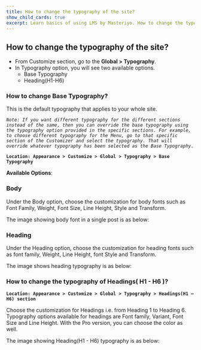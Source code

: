 ---
title: How to change the typography of the site?
show_child_cards: true
excerpt: Learn basics of using LMS by Masteriyo. How to change the typography of the site.
---

## How to change the typography of the site?

- From Customize section, go to the **Global > Typography**.
- In Typography option, you will see two available options.
  - Base Typography
  - Heading(H1-H6)

### How to change Base Typography?

This is the default typography that applies to your whole site.

*```Note: If you want different typography for the different sections instead of the same, then you can override the base typography using the typography option provided in the specific sections. For example, to choose different typography for the Menu, go to that specific section of the Customizer and select the typography. That will override whatever typography has been selected as the Base Typography.```*

**```Location: Appearance > Customize > Global > Typography > Base Typography ```**

**Available Options**:

### Body

Under the Body option, choose the customization for body fonts such as Font Family, Weight, Font Size, Line Height, Style and Transform.

The image showing body font in a single post is as below:

### Heading

Under the Heading option, choose the customization for heading fonts such as font family, Weight, Line Height, font Style and Transform.

The image shows heading typography is as below:

### How to change the typography of Headings( H1 - H6 )?

**```Location: Appearance > Customize > Global > Typography > Headings(H1 – H6) section```**

Choose the customization for Headings i.e. from Heading 1 to Heading 6. Typography options available for headings are Font family, Variant, Font Size and Line Height. With the Pro version, you can choose the color as well.

The image showing Heading(H1 - H6) typography is as below:



